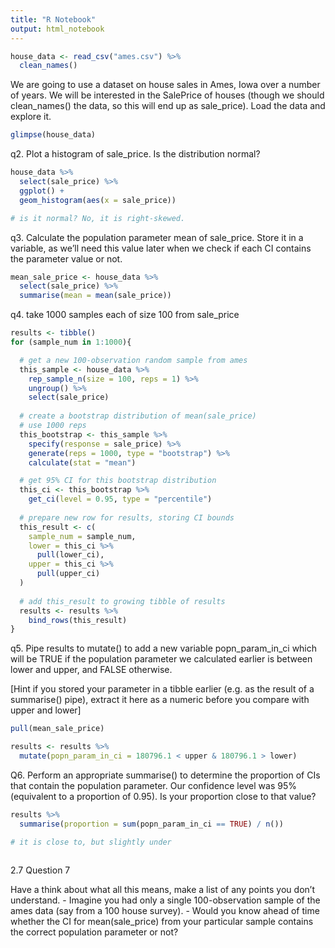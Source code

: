 ```yaml
---
title: "R Notebook"
output: html_notebook
---
```


```r
house_data <- read_csv("ames.csv") %>%
  clean_names()
```

We are going to use a dataset on house sales in Ames, Iowa over a number of years. We will be interested in the SalePrice of houses (though we should clean_names() the data, so this will end up as sale_price). Load the data and explore it.
```r
glimpse(house_data)
```

q2. Plot a histogram of sale_price. Is the distribution normal?

```r
house_data %>%
  select(sale_price) %>%
  ggplot() +
  geom_histogram(aes(x = sale_price))

# is it normal? No, it is right-skewed.
```

q3. Calculate the population parameter mean of sale_price. Store it in a variable, as we’ll need this value later when we check if each CI contains the parameter value or not.
```r
mean_sale_price <- house_data %>%
  select(sale_price) %>%
  summarise(mean = mean(sale_price))
```

q4. take 1000 samples each of size 100 from sale_price
```r

results <- tibble()
for (sample_num in 1:1000){

  # get a new 100-observation random sample from ames
  this_sample <- house_data %>%
    rep_sample_n(size = 100, reps = 1) %>%
    ungroup() %>%
    select(sale_price)
  
  # create a bootstrap distribution of mean(sale_price)
  # use 1000 reps
  this_bootstrap <- this_sample %>%
    specify(response = sale_price) %>%
    generate(reps = 1000, type = "bootstrap") %>%
    calculate(stat = "mean")

  # get 95% CI for this bootstrap distribution
  this_ci <- this_bootstrap %>%
    get_ci(level = 0.95, type = "percentile")
  
  # prepare new row for results, storing CI bounds
  this_result <- c(
    sample_num = sample_num, 
    lower = this_ci %>% 
      pull(lower_ci), 
    upper = this_ci %>%
      pull(upper_ci)
  )
  
  # add this_result to growing tibble of results
  results <- results %>%
    bind_rows(this_result)
}

```


q5. Pipe results to mutate() to add a new variable popn_param_in_ci which will be TRUE if the population parameter we calculated earlier is between lower and upper, and FALSE otherwise.

[Hint if you stored your parameter in a tibble earlier (e.g. as the result of a summarise() pipe), extract it here as a numeric before you compare with upper and lower]
```r
pull(mean_sale_price)

results <- results %>%
  mutate(popn_param_in_ci = 180796.1 < upper & 180796.1 > lower)
```

Q6. Perform an appropriate summarise() to determine the proportion of CIs that contain the population parameter. Our confidence level was 95% (equivalent to a proportion of 0.95). Is your proportion close to that value?
```r
results %>%
  summarise(proportion = sum(popn_param_in_ci == TRUE) / n())

# it is close to, but slightly under
```

```r

```



2.7 Question 7

Have a think about what all this means, make a list of any points you don’t understand. - Imagine you had only a single 100-observation sample of the ames data (say from a 100 house survey). - Would you know ahead of time whether the CI for mean(sale_price) from your particular sample contains the correct population parameter or not?
